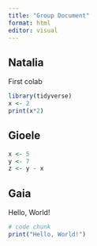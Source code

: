 ```yaml
---
title: "Group Document"
format: html
editor: visual
---
```


## Natalia

First colab

```r
library(tidyverse)
x <- 2
print(x*2)
```

## Gioele

```r
x <- 5
y <- 7
z <- y - x
```

## Gaia

Hello, World!

```r
# code chunk 
print("Hello, World!")
```
